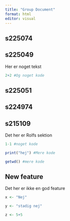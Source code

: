 ```yaml
---
title: "Group Document"
format: html
editor: visual
---
```


## s225074

## s225049

Her er noget tekst

```r
2+2 #Og noget kode
```

## s225051

## s224974

## s215109

Det her er Rolfs sektion

```r
1-1 #noget kode
```

```r
print("hej") #Mere kode
```

```r
getwd() #mere kode
```

## New feature

Det her er ikke en god feature

```r
x <- "Nej"
```

```r
y <- "stadig nej"
```

```r
z <- 5+5
```
